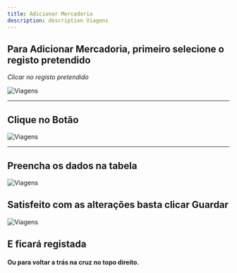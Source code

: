 ```yaml
---
title: Adicionar Mercadoria
description: description Viagens
---
```


## Para Adicionar Mercadoria, primeiro selecione o registo pretendido

_Clicar no registo pretendido_

![Viagens](./images/menu-mercadoria.png "Viagens")

---

## Clique no Botão

![Viagens](./images/botao-adicionar-mercadoria.png "Viagens")

---

## Preencha os dados na tabela

![Viagens](./images/submenu-mercadoria.png "Viagens")

## Satisfeito com as alterações basta clicar Guardar

![Viagens](./images/guardar.png "Viagens")

## E ficará registada

#### Ou para voltar a trás na cruz no topo direito.
